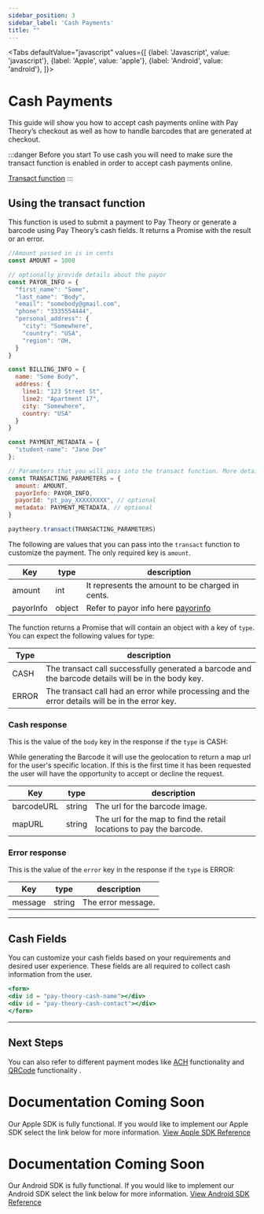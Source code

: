 ```yaml
---
sidebar_position: 3
sidebar_label: 'Cash Payments'
title: ""
---
```




<Tabs
  defaultValue="javascript"
  values={[
    {label: 'Javascript', value: 'javascript'},
    {label: 'Apple', value: 'apple'},
    {label: 'Android', value: 'android'},
  ]}>
<TabItem value="javascript">
  

# Cash Payments
This guide will show you how to accept cash payments online with Pay Theory’s checkout as well as how to handle barcodes that are generated at checkout.  


:::danger Before you start
To use cash you will need to make sure the transact function is enabled in order to accept cash payments online.

<a href= "../getting_started/Quickstart#6-once-the-fields-are-valid-run-transaction" class="button button--primary button--md">Transact function</a>
:::

## Using the transact function

This function is used to submit a payment to Pay Theory or generate a barcode using Pay Theory’s cash fields. It returns a Promise with the result or an error.

```jsx title="paytheory.js"
//Amount passed in is in cents
const AMOUNT = 1000

// optionally provide details about the payor
const PAYOR_INFO = {
  "first_name": "Some",
  "last_name": "Body",
  "email": "somebody@gmail.com",
  "phone": "3335554444",
  "personal_address": {
    "city": "Somewhere",
    "country": "USA",
    "region": "OH,
  }
}

const BILLING_INFO = {
  name: "Some Body",
  address: {
    line1: "123 Street St",
    line2: "Apartment 17",
    city: "Somewhere",
    country: "USA"
  }
}

const PAYMENT_METADATA = {
  "student-name": "Jane Doe"
};

// Parameters that you will pass into the transact function. More details below.
const TRANSACTING_PARAMETERS = { 
  amount: AMOUNT, 
  payorInfo: PAYOR_INFO, 
  payorId: "pt_pay_XXXXXXXXX", // optional
  metadata: PAYMENT_METADATA, // optional 
}

paytheory.transact(TRANSACTING_PARAMETERS)
```

The following are values that you can pass into the `transact` function to customize the payment. The only required key is `amount`.

|Key                |type               |description                                                                                |
--------------------|-------------------|-------------------------------------------------------------------------------------------|     
| amount            |int                |It represents the amount to be charged in cents.                                           |
| payorInfo         |object             |Refer to payor info here [payorinfo](../../sdk/JAVASCRIPT/FUNCTIONS#payor-info-object)|

The function returns a Promise that will contain an object with a key of `type`. You can expect the following values for type:

|Type               |description                                                                                       |
--------------------|---------------------------------------------------------------------------------------------------|     
| CASH              |The transact call successfully generated a barcode and the barcode details will be in the body key.|
| ERROR             |The transact call had an error while processing and the error details will be in the error key.    |

### Cash response

This is the value of the `body` key in the response if the `type` is CASH:

While generating the Barcode it will use the geolocation to return a map url for the user's specific location. If this is the first time it has been requested the user will have the opportunity to accept or decline the request.

|Key                |type               |description                                               |
--------------------|-------------------|----------------------------------------------------------|     
| barcodeURL        |string             |The url for the barcode image.|
| mapURL            |string             |The url for the map to find the retail locations to pay the barcode.|

### Error response

This is the value of the `error` key in the response if the `type` is ERROR:

|Key                |type               |description                                               |
|--------------------|-------------------|----------------------------------------------------------|     
| message           |string             |The error message.|

***

## Cash Fields
You can customize your cash fields based on your requirements and desired user experience.
These fields are all required to collect cash information from the user.

```jsx title="javascript"
<form>
<div id = "pay-theory-cash-name"></div>
<div id = "pay-theory-cash-contact"></div>
</form>
```
***

## Next Steps
You can also refer to different payment modes like [ACH](ach_payments.mdx) functionality and [QRCode](qr_code.mdx) functionality .


</TabItem>
  <TabItem value="apple">

# Documentation Coming Soon
Our Apple SDK is fully functional. If you would like to implement our Apple SDK select the link below for more information.
<a href= "../../sdk/apple/MAIN" class="button button--primary button--md">View Apple SDK Reference</a>

  </TabItem>

  <TabItem value="android">

# Documentation Coming Soon
Our Android SDK is fully functional. If you would like to implement our Android SDK select the link below for more information.
<a href= "../../sdk/android/MAIN" class="button button--primary button--md">View Android SDK Reference</a>

  </TabItem>

</Tabs>


